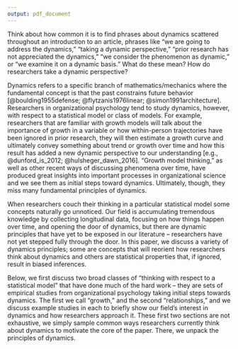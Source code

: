 ```yaml
---
output: pdf_document
---
```


Think about how common it is to find phrases about dynamics scattered throughout an introduction to an article, phrases like "we are going to address the dynamics," "taking a dynamic perspective," "prior research has not appreciated the dynamics," "we consider the phenomenon as dynamic," or "we examine it on a dynamic basis." What do these mean? How do researchers take a dynamic perspective?

Dynamics refers to a specific branch of mathematics/mechanics where the fundamental concept is that the past constrains future behavior  [@boulding1955defense; @flytzanis1976linear; @simon1991architecture]. Researchers in organizational psychology tend to study dynamics, however, with respect to a statistical model or class of models. For example, researchers that are familiar with growth models will talk about the importance of growth in a variable or how within-person trajectories have been ignored in prior research, they will then estimate a growth curve and ultimately convey something about trend or growth over time and how this result has added a new dynamic perspective to our understanding [e.g., @dunford_is_2012; @hulsheger_dawn_2016]. "Growth model thinking," as well as other recent ways of discussing phenomena over time, have produced great insights into important processes in organizational science and we see them as initial steps toward dynamics. Ultimately, though, they miss many fundamental principles of dynamics. 

When researchers couch their thinking in a particular statistical model some concepts naturally go unnoticed. Our field is accumulating tremendous knowledge by collecting longitudinal data, focusing on how things happen over time, and opening the door of dynamics, but there are dynamic principles that have yet to be exposed in our literature -- researchers have not yet stepped fully through the door. In this paper, we discuss a variety of dynamics principles; some are concepts that will reorient how researchers think about dynamics and others are statistical properties that, if ignored, result in biased inferences. 

Below, we first discuss two broad classes of "thinking with respect to a statistical model" that have done much of the hard work -- they are sets of empirical studies from organizational psychology taking initial steps towards dynamics. The first we call "growth," and the second "relationships," and we discuss example studies in each to briefly show our field's interest in dynamics and how researchers approach it. These first two sections are not exhaustive, we simply sample common ways researchers currently think about dynamics to motivate the core of the paper. There, we unpack the principles of dynamics. 
